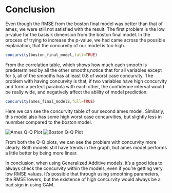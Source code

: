 # Conclusion

Even though the RMSE from the boston final model was better than that of ames, we were still not satisfied with the result. 
The first problem is the low p-value for the basis k dimension from the boston final model. 
In the process of trying to increase the p-value, we had came across the possible explanation, that the concurvity of our model is too high.

```r
concurvity(boston_final_model,full=TRUE)
```

From the correlation table, which shows how much each smooth is predetermined by all the other smooths,notice that for all variables except for `B`, all of the smooths has at least 0.8 of worst case concurvity. 
The problem with having concurvity is that, if two variables have high concurvity and form a perfect parabola with each other, the confidence interval would be really wide, and negatively affect the ability of model prediction. 

```r
concurvity(ames_final_model2,full=TRUE)
```

Here we can see the concurvity table of our second ames model. 
Similarly, this model also has some high worst case concurvities, but slightly less in nunmber compared to the boston model.

![Ames Q-Q Plot](amesqq.png)
![Boston Q-Q Plot](bostonqq.png)

From both the Q-Q plots, we can see the problem with concurvity more clearly. 
Both models still have trends in the graph, but ames model performs a little better by being more linear. 

In conclusion, when using Generalized Additive models, it's a good idea to always check the concurvity within the models, even if you're getting very low RMSE values. 
It's possible that through using smoothing parameters, the RMSE lowers, but the existence of high concurvity would always be a bad sign in using GAM.


